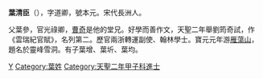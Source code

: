 '''葉清臣'''（{{bd|1000年||1049年||}}），字道卿，號本元。宋代長洲人。

父葉參，官光祿卿，[[曹奇|曹奇]]是他的堂兄。好學而善作文，天聖二年舉劉筠奇試，作《雲瑞紀官賦》，名列第二。歷官兩浙轉運副使、翰林學士。寶元元年游[[雁蕩山|雁蕩山]]，題名於靈峰雪洞。有子葉增、葉圻、葉均。

[[Category:宋朝政治人物|Y]]
[[Category:葉姓|Category:葉姓]]
[[Category:天聖二年甲子科進士|Category:天聖二年甲子科進士]]